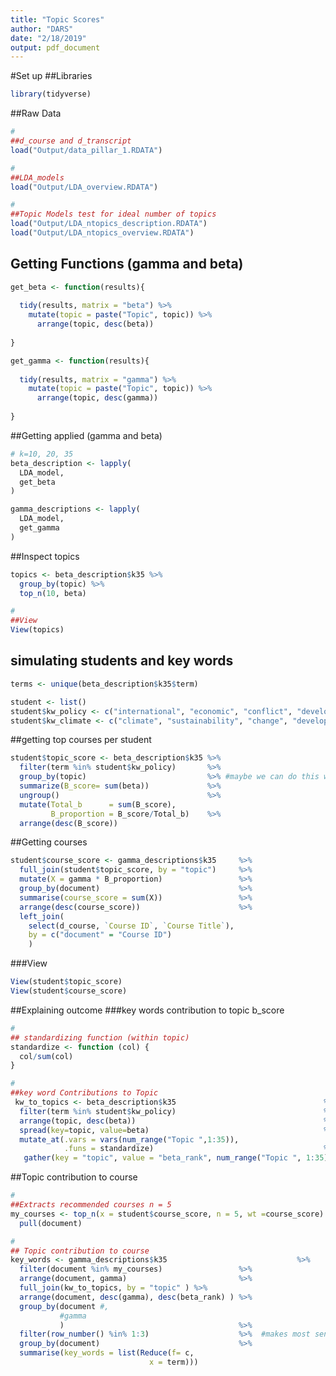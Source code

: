 ```yaml
---
title: "Topic Scores"
author: "DARS"
date: "2/18/2019"
output: pdf_document
---
```

#Set up
##Libraries
```r
library(tidyverse)
```
##Raw Data
```r
#
##d_course and d_transcript
load("Output/data_pillar_1.RDATA")

#
##LDA_models
load("Output/LDA_overview.RDATA")

#
##Topic Models test for ideal number of topics
load("Output/LDA_ntopics_description.RDATA")
load("Output/LDA_ntopics_overview.RDATA")

```

## Getting Functions (gamma and beta) 
```r
get_beta <- function(results){
  
  tidy(results, matrix = "beta") %>%
    mutate(topic = paste("Topic", topic)) %>%
      arrange(topic, desc(beta))
  
}

get_gamma <- function(results){
  
  tidy(results, matrix = "gamma") %>%
    mutate(topic = paste("Topic", topic)) %>%
      arrange(topic, desc(gamma))
  
}

```

##Getting applied (gamma and beta) 
```r
# k=10, 20, 35
beta_description <- lapply(
  LDA_model,
  get_beta
)

gamma_descriptions <- lapply(
  LDA_model,
  get_gamma
)

```
##Inspect topics
```r
topics <- beta_description$k35 %>%
  group_by(topic) %>%
  top_n(10, beta)

#
##View
View(topics)

```
## simulating students and key words
```r
terms <- unique(beta_description$k35$term)

student <- list()
student$kw_policy <- c("international", "economic", "conflict", "develop", "policy", "war", "philosophy") #sample(terms, 5)
student$kw_climate <- c("climate", "sustainability", "change", "development", "develop","sustain", "sustainable") #sample(terms, 5)
```

##getting top courses per student
```r
student$topic_score <- beta_description$k35 %>%
  filter(term %in% student$kw_policy)       %>%
  group_by(topic)                           %>% #maybe we can do this with transcripts afterwards
  summarize(B_score= sum(beta))             %>%
  ungroup()                                 %>%
  mutate(Total_b      = sum(B_score),
         B_proportion = B_score/Total_b)    %>%
  arrange(desc(B_score))

```

##Getting courses
```r

student$course_score <- gamma_descriptions$k35     %>%
  full_join(student$topic_score, by = "topic")     %>%
  mutate(X = gamma * B_proportion)                 %>%
  group_by(document)                               %>%
  summarise(course_score = sum(X))                 %>%
  arrange(desc(course_score))                      %>%
  left_join(
    select(d_course, `Course ID`, `Course Title`),
    by = c("document" = "Course ID")
    )
```

###View
```r
View(student$topic_score)
View(student$course_score)
```

##Explaining outcome
###key words contribution to topic b_score
```r
#
## standardizing function (within topic)
standardize <- function (col) {
  col/sum(col)
}

#
##key word Contributions to Topic
 kw_to_topics <- beta_description$k35                                 %>%
  filter(term %in% student$kw_policy)                                 %>%
  arrange(topic, desc(beta))                                          %>%
  spread(key=topic, value=beta)                                       %>%
  mutate_at(.vars = vars(num_range("Topic ",1:35)),
            .funs = standardize)                                      %>%
   gather(key = "topic", value = "beta_rank", num_range("Topic ", 1:35))
```


##Topic contribution to course
```r
#
##Extracts recommended courses n = 5
my_courses <- top_n(x = student$course_score, n = 5, wt =course_score) %>% 
  pull(document)

#
## Topic contribution to course
key_words <- gamma_descriptions$k35                             %>%
  filter(document %in% my_courses)                 %>%
  arrange(document, gamma)                         %>%
  full_join(kw_to_topics, by = "topic" ) %>%
  arrange(document, desc(gamma), desc(beta_rank) ) %>%
  group_by(document #, 
           #gamma
           )                                       %>%
  filter(row_number() %in% 1:3)                    %>%  #makes most sense with just 1 kw # group_by(document) %>% filter(row_number() %in% 1:9) 
  group_by(document)                               %>%
  summarise(key_words = list(Reduce(f= c,
                               x = term)))




```





